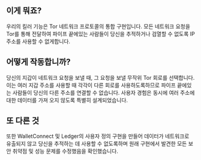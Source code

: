 ## 이게 뭐죠?

<div className="h-2"/>

우리의 킬러 기능은 Tor 네트워크 프로토콜의 통합 구현입니다. 모든 네트워크 요청을 Tor를 통해 전달하여 파이프 끝에있는 사람들이 당신을 추적하거나 검열할 수 없도록 IP 주소를 사용할 수 없게합니다.

<div className="h-4"/>

## 어떻게 작동합니까?

<div className="h-2"/>

당신의 지갑이 네트워크 요청을 보낼 때, 그 요청을 보낼 무작위 Tor 회로를 선택합니다. 이는 여러 지갑 주소를 사용할 때 각각이 다른 회로를 사용하도록하므로 파이프 끝에있는 사람들이 당신의 다른 주소를 연결할 수 없습니다. 사용자 경험은 동시에 여러 주소에 대한 데이터를 가져 오지 않도록 특별히 설계되었습니다.

<div className="h-4"/>

## 또 다른 것

<div className="h-2"/>

또한 WalletConnect 및 Ledger의 사용자 정의 구현을 만들어 데이터가 네트워크로 유출되지 않고 당신을 추적하는 데 사용할 수 없도록하며 원래 구현에서 발견한 모든 보안 취약점 및 성능 문제를 수정했음을 확인했습니다.

